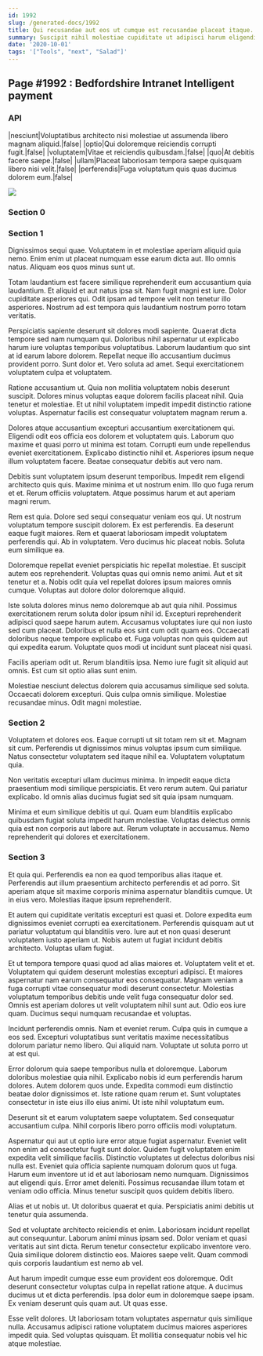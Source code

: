 ```yaml
---
id: 1992
slug: /generated-docs/1992
title: Qui recusandae aut eos ut cumque est recusandae placeat itaque.
summary: Suscipit nihil molestiae cupiditate ut adipisci harum eligendi.
date: '2020-10-01'
tags: '["Tools", "next", "Salad"]'
---
```


## Page #1992 : Bedfordshire Intranet Intelligent payment
### API

|nesciunt|Voluptatibus architecto nisi molestiae ut assumenda libero magnam aliquid.|false|
|optio|Qui doloremque reiciendis corrupti fugit.|false|
|voluptatem|Vitae et reiciendis quibusdam.|false|
|quo|At debitis facere saepe.|false|
|ullam|Placeat laboriosam tempora saepe quisquam libero nisi velit.|false|
|perferendis|Fuga voluptatum quis quas ducimus dolorem eum.|false|


![](/assets/cats-0.jpg)

### Section 0

### Section 1
Dignissimos sequi quae. Voluptatem in et molestiae aperiam aliquid quia nemo. Enim enim ut placeat numquam esse earum dicta aut. Illo omnis natus. Aliquam eos quos minus sunt ut.
 Totam laudantium est facere similique reprehenderit eum accusantium quia laudantium. Et aliquid et aut natus ipsa sit. Nam fugit magni est iure. Dolor cupiditate asperiores qui. Odit ipsam ad tempore velit non tenetur illo asperiores. Nostrum ad est tempora quis laudantium nostrum porro totam veritatis.
 Perspiciatis sapiente deserunt sit dolores modi sapiente. Quaerat dicta tempore sed nam numquam qui. Doloribus nihil aspernatur ut explicabo harum iure voluptas temporibus voluptatibus.
Laborum laudantium quo sint at id earum labore dolorem. Repellat neque illo accusantium ducimus provident porro. Sunt dolor et. Vero soluta ad amet. Sequi exercitationem voluptatem culpa et voluptatem.
 Ratione accusantium ut. Quia non mollitia voluptatem nobis deserunt suscipit. Dolores minus voluptas eaque dolorem facilis placeat nihil. Quia tenetur et molestiae. Et ut nihil voluptatem impedit impedit distinctio ratione voluptas. Aspernatur facilis est consequatur voluptatem magnam rerum a.
 Dolores atque accusantium excepturi accusantium exercitationem qui. Eligendi odit eos officia eos dolorem et voluptatem quis. Laborum quo maxime et quasi porro ut minima est totam.
Corrupti eum unde repellendus eveniet exercitationem. Explicabo distinctio nihil et. Asperiores ipsum neque illum voluptatem facere. Beatae consequatur debitis aut vero nam.
 Debitis sunt voluptatem ipsum deserunt temporibus. Impedit rem eligendi architecto quis quis. Maxime minima et ut nostrum enim. Illo quo fuga rerum et et. Rerum officiis voluptatem. Atque possimus harum et aut aperiam magni rerum.
 Rem est quia. Dolore sed sequi consequatur veniam eos qui. Ut nostrum voluptatum tempore suscipit dolorem. Ex est perferendis.
Ea deserunt eaque fugit maiores. Rem et quaerat laboriosam impedit voluptatem perferendis qui. Ab in voluptatem. Vero ducimus hic placeat nobis. Soluta eum similique ea.
 Doloremque repellat eveniet perspiciatis hic repellat molestiae. Et suscipit autem eos reprehenderit. Voluptas quas qui omnis nemo animi. Aut et sit tenetur et a. Nobis odit quia vel repellat dolores ipsum maiores omnis cumque. Voluptas aut dolore dolor doloremque aliquid.
 Iste soluta dolores minus nemo doloremque ab aut quia nihil. Possimus exercitationem rerum soluta dolor ipsum nihil id. Excepturi reprehenderit adipisci quod saepe harum autem. Accusamus voluptates iure qui non iusto sed cum placeat.
Doloribus et nulla eos sint cum odit quam eos. Occaecati doloribus neque tempore explicabo et. Fuga voluptas non quis quidem aut qui expedita earum. Voluptate quos modi ut incidunt sunt placeat nisi quasi.
 Facilis aperiam odit ut. Rerum blanditiis ipsa. Nemo iure fugit sit aliquid aut omnis. Est cum sit optio alias sunt enim.
 Molestiae nesciunt delectus dolorem quia accusamus similique sed soluta. Occaecati dolorem excepturi. Quis culpa omnis similique. Molestiae recusandae minus. Odit magni molestiae.
### Section 2
Voluptatem et dolores eos. Eaque corrupti ut sit totam rem sit et. Magnam sit cum. Perferendis ut dignissimos minus voluptas ipsum cum similique. Natus consectetur voluptatem sed itaque nihil ea. Voluptatem voluptatum quia.
 Non veritatis excepturi ullam ducimus minima. In impedit eaque dicta praesentium modi similique perspiciatis. Et vero rerum autem. Qui pariatur explicabo. Id omnis alias ducimus fugiat sed sit quia ipsam numquam.
 Minima et eum similique debitis ut qui. Quam eum blanditiis explicabo quibusdam fugiat soluta impedit harum molestiae. Voluptas delectus omnis quia est non corporis aut labore aut. Rerum voluptate in accusamus. Nemo reprehenderit qui dolores et exercitationem.
### Section 3
Et quia qui. Perferendis ea non ea quod temporibus alias itaque et. Perferendis aut illum praesentium architecto perferendis et ad porro. Sit aperiam atque sit maxime corporis minima aspernatur blanditiis cumque. Ut in eius vero. Molestias itaque ipsum reprehenderit.
 Et autem qui cupiditate veritatis excepturi est quasi et. Dolore expedita eum dignissimos eveniet corrupti ea exercitationem. Perferendis quisquam aut ut pariatur voluptatum qui blanditiis vero. Iure aut et non quasi deserunt voluptatem iusto aperiam ut. Nobis autem ut fugiat incidunt debitis architecto. Voluptas ullam fugiat.
 Et ut tempora tempore quasi quod ad alias maiores et. Voluptatem velit et et. Voluptatem qui quidem deserunt molestias excepturi adipisci. Et maiores aspernatur nam earum consequatur eos consequatur.
Magnam veniam a fuga corrupti vitae consequatur modi deserunt consectetur. Molestias voluptatum temporibus debitis unde velit fuga consequatur dolor sed. Omnis est aperiam dolores ut velit voluptatem nihil sunt aut. Odio eos iure quam. Ducimus sequi numquam recusandae et voluptas.
 Incidunt perferendis omnis. Nam et eveniet rerum. Culpa quis in cumque a eos sed. Excepturi voluptatibus sunt veritatis maxime necessitatibus dolorum pariatur nemo libero. Qui aliquid nam. Voluptate ut soluta porro ut at est qui.
 Error dolorum quia saepe temporibus nulla et doloremque. Laborum doloribus molestiae quia nihil. Explicabo nobis id eum perferendis harum dolores. Autem dolorem quos unde. Expedita commodi eum distinctio beatae dolor dignissimos et.
Iste ratione quam rerum et. Sunt voluptates consectetur in iste eius illo eius animi. Ut iste nihil voluptatum eum.
 Deserunt sit et earum voluptatem saepe voluptatem. Sed consequatur accusantium culpa. Nihil corporis libero porro officiis modi voluptatum.
 Aspernatur qui aut ut optio iure error atque fugiat aspernatur. Eveniet velit non enim ad consectetur fugit sunt dolor. Quidem fugit voluptatem enim expedita velit similique facilis. Distinctio voluptates ut delectus doloribus nisi nulla est. Eveniet quia officia sapiente numquam dolorum quos ut fuga. Harum eum inventore ut id et aut laboriosam nemo numquam.
Dignissimos aut eligendi quis. Error amet deleniti. Possimus recusandae illum totam et veniam odio officia. Minus tenetur suscipit quos quidem debitis libero.
 Alias et ut nobis ut. Ut doloribus quaerat et quia. Perspiciatis animi debitis ut tenetur quia assumenda.
 Sed et voluptate architecto reiciendis et enim. Laboriosam incidunt repellat aut consequuntur. Laborum animi minus ipsam sed. Dolor veniam et quasi veritatis aut sint dicta.
Rerum tenetur consectetur explicabo inventore vero. Quia similique dolorem distinctio eos. Maiores saepe velit. Quam commodi quis corporis laudantium est nemo ab vel.
 Aut harum impedit cumque esse eum provident eos doloremque. Odit deserunt consectetur voluptas culpa in repellat ratione atque. A ducimus ducimus ut et dicta perferendis. Ipsa dolor eum in doloremque saepe ipsam. Ex veniam deserunt quis quam aut. Ut quas esse.
 Esse velit dolores. Ut laboriosam totam voluptates aspernatur quis similique nulla. Accusamus adipisci ratione voluptatem ducimus maiores asperiores impedit quia. Sed voluptas quisquam. Et mollitia consequatur nobis vel hic atque molestiae.
